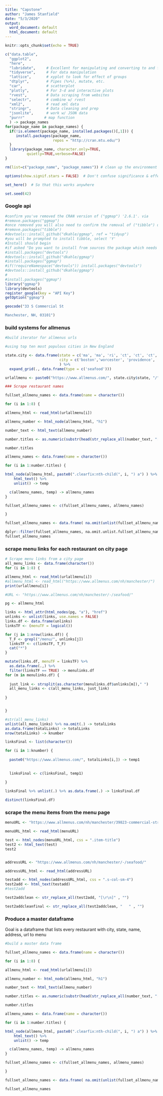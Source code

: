 ```yaml
---
title: "Capstone"
author: "James Stanfield"
date: "5/3/2020"
output:
  word_document: default
  html_document: default
---
```


```r
knitr::opts_chunk$set(echo = TRUE)

c("data.table",
  "ggplot2",
  "here",
  "lubridate",     # Excellent for manipulating and converting to and from 'date' data
  "tidyverse",     # For data manipulation
  "lattice",       # xyplot to look for effect of groups
  "dtplyr",        # Pipes (%>%), mutate, etc.
  "car",           # scatterplot
  "plotly",        # For 3-d and interactive plots
  "rvest",         # Data scraping from websites
  "selectr",       # combine w/ rvest
  "xml2",          # read xml data
  "stringr",       # Data cleaning and prep
  "jsonlite",      # work w/ JSON data
  "purrr"         # map function
  ) -> package_names
for(package_name in package_names) {
  if(!is.element(package_name, installed.packages()[,1])) {
     install.packages(package_name,
                      repos = "http://cran.mtu.edu/")
  }
  library(package_name, character.only=TRUE,
          quietly=TRUE,verbose=FALSE)
}

rm(list=c("package_name", "package_names")) # clean up the environment

options(show.signif.stars = FALSE)  # Don't confuse significance & effect size!

set_here()  # So that this works anywhere

set.seed(42)
```

### Google api

```r
#confirm you've removed the CRAN version of ("ggmap") '2.6.1'. via 
#remove.packages("ggmap")
#once removed you will also need to confirm the removal of ("tibble") using the above method.
#remove.packages("tibble")
#devtools::install_github("dkahle/ggmap", ref = "tidyup")
#you will be prompted to install tibble, select 'Y'
#Install should begin
#if asked "Do you want to install from sources the package which needs compilation?" select no
#install.packages("devtools")
#devtools::install_github("dkahle/ggmap")
#install.packages("ggmap")
#if(!requireNamespace("devtools")) install.packages("devtools")
#devtools::install_github("dkahle/ggmap")
#
#install.packages("ggmap")
library("ggmap")
library(devtools)
register_google(key = "API Key")
getOption("ggmap")

geocode("33 S Commercial St

Manchester, NH, 03101")
```



### build systems for allmenus

```r
#build iterator for allmenus urls

#using top ten most populous cities in New England

state.city <- data.frame(state = c('ma', 'ma', 'ri', 'ct', 'ct', 'ct', 'ct', 'nh'), 
                         city = c('boston','worcester', 'providence', 'bridgeport', 'new-haven', 'hartford', 'stamford', 'manchester')
                         ) %>% 
  expand_grid(., data.frame(type = c('seafood')))

urlallmenu <- paste0("https://www.allmenus.com/", state.city$state, "/", state.city$city, "/-/", state.city$type, "/")


```



```r
### Scrape restaurant names

fullset_allmenu_names <- data.frame(name = character())

for (i in 1:8) {

allmenu_html <- read_html(urlallmenu[i])

allmenu_number <- html_node(allmenu_html, "h1")

number_text <- html_text(allmenu_number)

number.titles <- as.numeric(substr(head(str_replace_all(number_text, "[\r\n]" , "")), 2, 3))

number.titles

allmenu_names <- data.frame(name = character())

for (i in 1:number.titles) {

html_node(allmenu_html, paste0(".clearfix:nth-child(", i, ") a") ) %>%
    html_text() %>%
    unlist() -> temp

  c(allmenu_names, temp) -> allmenu_names
}

fullset_allmenu_names <- c(fullset_allmenu_names, allmenu_names)

}

fullset_allmenu_names <- data.frame( na.omit(unlist(fullset_allmenu_names) ) )

dplyr::filter(fullset_allmenu_names, na.omit.unlist.fullset_allmenu_names..!="Clear all") -> fullset_allmenu_names
fullset_allmenu_names
```

### scrape menu links for each restaurant on city page

```r
# Scrape menu links from a city page
all_menu_links <- data.frame(character())
for (i in 1:8) {

allmenu_html <- read_html(urlallmenu[i])
#allmenu_html <- read_html("https://www.allmenus.com/nh/manchester/")
print(urlallmenu[i])

#URL <- "https://www.allmenus.com/nh/manchester/-/seafood/"

pg <- allmenu_html

links <- html_attr(html_nodes(pg, "a"), "href")
unlinks <- unlist(links, use.names = FALSE)
links.df <- data.frame(unlinks)
linksTF <- (menuTF = logical())

for (j in 1:nrow(links.df)) {
  T_F <- grepl("/menu/", unlinks[j])
  linksTF <- c(linksTF, T_F)
  cat("*")
}

mutate(links.df, menuTF = linksTF) %>%
  as.data.frame(.,) %>%
  filter(linksTF == TRUE) -> menulinks.df
for (m in menulinks.df) {
  
  just_link <- strsplit(as.character(menulinks.df$unlinks[m])," ")
  all_menu_links <- c(all_menu_links, just_link)
  
}


}

#str(all_menu_links)
unlist(all_menu_links) %>% na.omit(.) -> totalLinks
as.data.frame(totalLinks) -> totalLinks
nrow(totalLinks) -> knumber

linksFinal <- list(character())

for (i in 1:knumber) {
  
  paste0("https://www.allmenus.com/", totalLinks[i,]) -> temp1
  
  
  linksFinal <- c(linksFinal, temp1)
  
}

linksFinal %>% unlist(.) %>% as.data.frame(.) -> linksFinal.df

distinct(linksFinal.df)
```

### scrape the menu items from the menu page

```r
menuURL <- "https://www.allmenus.com/nh/manchester/39823-commercial-street-fishery/menu/"

menuURL_html <- read_html(menuURL)

test <- html_nodes(menuURL_html, css = ".item-title")
test2 <- html_text(test)
test2



```

```r
addressURL <- "https://www.allmenus.com/nh/manchester/-/seafood/"

addressURL_html <- read_html(addressURL)

testadd <- html_nodes(addressURL_html, css = ".s-col-sm-4")
test2add <- html_text(testadd)
#test2add

test2addclean <- str_replace_all(test2add, "[\r\n]" , "")

test2addcleanfinal <- str_replace_all(test2addclean, "   " , "")
```

### Produce a master dataframe

Goal is a dataframe that lists every restaurant with city, state, name, address, url to menu 

```r
#build a master data frame

fullset_allmenu_names <- data.frame(name = character())

for (i in 1:8) {

allmenu_html <- read_html(urlallmenu[i])

allmenu_number <- html_node(allmenu_html, "h1")

number_text <- html_text(allmenu_number)

number.titles <- as.numeric(substr(head(str_replace_all(number_text, "[\r\n]" , "")), 2, 3))

number.titles

allmenu_names <- data.frame(name = character())

for (i in 1:number.titles) {

html_node(allmenu_html, paste0(".clearfix:nth-child(", i, ") a") ) %>%
    html_text() %>%
    unlist() -> temp

  c(allmenu_names, temp) -> allmenu_names
}

fullset_allmenu_names <- c(fullset_allmenu_names, allmenu_names)

}

fullset_allmenu_names <- data.frame( na.omit(unlist(fullset_allmenu_names) ) )

fullset_allmenu_names

```

